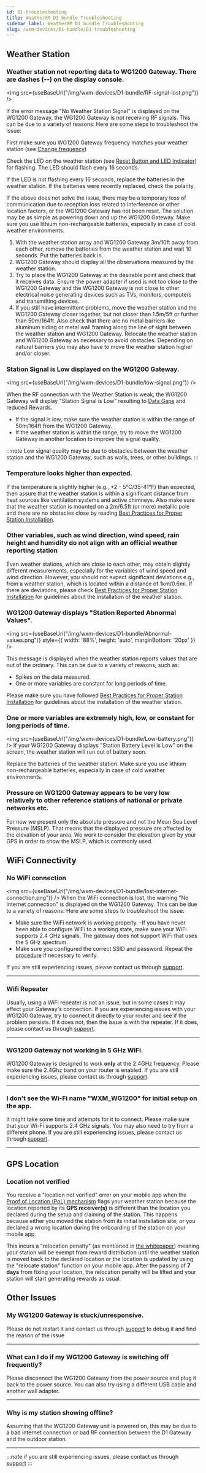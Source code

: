```yaml
---
id: D1-troubleshooting
title: WeatherXM D1 bundle Troubleshooting
sidebar_label: WeatherXM D1 bundle Troubleshooting
slug: /wxm-devices/D1-bundle/D1-troubleshooting
---
```



## Weather Station

### Weather station not reporting data to WG1200 Gateway. There are dashes (--) on the display console.
  <img src={useBaseUrl("/img/wxm-devices/D1-bundle/RF-signal-lost.png")} />
  
If the error message "No Weather Station Signal" is displayed on the WG1200 Gateway, the WG1200 Gateway is not receiving RF signals. 
This can be due to a variety of reasons: 
Here are some steps to troubleshoot the issue:

First make sure you WG1200 Gateway frequency matches your weather station (see [Change frequency](/wxm-devices/D1-bundle/D1-connect-and-claim#change-frequency-optional))

Check the LED on the weather station (see [Reset Button and LED Indicator](/wxm-devices/D1-bundle/D1-assemble#outdoor-weather-station)) for flashing.
The LED should flash every 16 seconds.

If the LED is not flashing every 16 seconds, replace the batteries in the weather station.
If the batteries were recently replaced, check the polarity.

If the above does not solve the issue, there may be a temporary loss of communication due to reception loss related to interference or other location factors, or the WG1200 Gateway has not been reset.
The solution may be as simple as powering down and up the WG1200 Gateway. Make sure you use lithium non-rechargeable batteries, especially in case of cold weather environments.

1. With the weather station array and WG1200 Gateway 3m/10ft away from each other,
   remove the batteries from the weather station and wait 10 seconds. Put the batteries back in.
1. WG1200 Gateway should display all the observations measured by the weather station.
1. Try to place the WG1200 Gateway at the desirable point and check that it receives data.
   Ensure the power adapter if used is not too close to the WG1200 Gateway and the WG1200 Gateway is not close to other electrical noise generating devices
   such as TVs, monitors, computers and transmitting devices.
1. If you still have intermittent problems, move the weather station and the WG1200 Gateway closer together,
   but not closer than 1.5m/5ft or further than 50m/164ft.
   Also check that there are no metal barriers like aluminum siding
   or metal wall framing along the line of sight between the weather station and WG1200 Gateway.
   Relocate the weather station and WG1200 Gateway as necessary to avoid obstacles.
   Depending on natural barriers you may also have to move the weather station higher and/or closer.

### Station Signal is Low displayed on the WG1200 Gateway.
  <img src={useBaseUrl("/img/wxm-devices/D1-bundle/low-signal.png")} />

When the RF connection with the Weather Station is weak, the WG1200 Gateway will display "Station Signal is Low" resulting to [Data Gaps](/rewards-troubleshooting#weather-data-gaps) and reduced Rewards. 
- If the signal is low, make sure the weather station is within the range of 50m/164ft from the WG1200 Gateway.
- If the weather station is within the range, try to move the WG1200 Gateway in another location to improve the signal quality.

:::note
Low signal quality may be due to obstacles between the weather station and the WG1200 Gateway, such as walls, trees, or other buildings.
:::

### Temperature looks higher than expected.

If the temperature is slightly higher (e.g., +2 - 5°C/35-41°F) than expected,
then assure that the weather station is within a significant distance from heat sources
like ventilation systems and active chimneys.
Also make sure that the weather station is mounted on a 2m/6.5ft (or more) metallic pole and there are no obstacles close by reading [Best Practices for Proper Station Installation](/wxm-devices/D1-bundle/install-weather-station#best-practices-for-proper-station-installation).

### Other variables, such as wind direction, wind speed, rain height and humidity do not align with an official weather reporting station

Even weather stations, which are close to each other, may obtain slightly different measurements,
especially for the variables of wind speed and wind direction. However, you should not expect significant deviations
e.g., from a weather station, which is located within a distance of 1km/0.6mi.
If there are deviations, please check [Best Practices for Proper Station Installation](/wxm-devices/D1-bundle/install-weather-station#best-practices-for-proper-station-installation) for guidelines about the installation of the weather station.

### WG1200 Gateway displays "Station Reported Abnormal Values".
 <img src={useBaseUrl("/img/wxm-devices/D1-bundle/Abnormal-values.png")} style={{ width: '88%', height: 'auto', marginBottom: '20px' }} />

This message is displayed when the weather station reports values that are out of the ordinary. This can be due to a variety of reasons, such as:
- Spikes on the data measured.
- One or more variables are constant for long periods of time.

Please make sure you have followed [Best Practices for Proper Station Installation](/wxm-devices/D1-bundle/install-weather-station#best-practices-for-proper-station-installation) for guidelines about the installation of the weather station.


### One or more variables are extremely high, low, or constant for long periods of time.
 <img src={useBaseUrl("/img/wxm-devices/D1-bundle/Low-battery.png")} />
If your WG1200 Gateway displays "Station Battery Level is Low" on the screen, the weather station will run out of battery soon.

Replace the batteries of the weather station. Make sure you use lithium non-rechargeable batteries, especially in case of cold weather environments.

### Pressure on WG1200 Gateway appears to be very low relatively to other reference stations of national or private networks etc. 

For now we present only the absolute pressure and not the Mean Sea Level Pressure (MSLP). That means that the displayed pressure are affected by the elevation of your area. We work to consider the elevation given by your GPS in order to show the MSLP, which is commonly used.


## WiFi  Connectivity

### No WiFi  connection
  <img src={useBaseUrl("/img/wxm-devices/D1-bundle/lost-internet-connection.png")} />
 When the WiFi  connection is lost, the warning "No Internet connection" is displayed on the WG1200 Gateway.
 This can be due to a variety of reasons:
Here are some steps to troubleshoot the issue:

- Make sure the WiFi  network is working properly.
-If you have never been able to configure WiFi  to a working state, make sure your WiFi  supports 2.4 GHz signals. The gateway does not support WiFi that uses the 5 GHz spectrum.
- Make sure you configured the correct SSID and password. Repeat the [procedure](/wxm-devices/D1-bundle/D1-connect-and-claim#connect-wg1200-gateway-to-wifi) if necessary to verify. 

If you are still experiencing issues, please contact us through [support](https://support.weatherxm.com).

 <hr />

### Wifi Repeater
Usually, using a WiFi repeater is not an issue, but in some cases it may affect your Gateway's connection. If you are experiencing issues with your WG1200 Gateway, try to connect it directly to your router and see if the problem persists. If it does not, 
then the issue is with the repeater. If it does, please contact us through [support](https://support.weatherxm.com).

 <hr />

### WG1200 Gateway not working in 5 GHz WiFi.
WG1200 Gateway is designed to work **only** at the 2.4GHz frequency. Please make sure the 2.4Ghz band on your router is enabled. If you are still experiencing issues, please contact us through [support](https://support.weatherxm.com).

<hr />

### I don't see the Wi-Fi name "WXM_WG1200" for initial setup on the app.

It might take some time and attempts for it to connect. Please make sure that your Wi-Fi supports 2.4 GHz signals. You may also need to try from a different phone. If you are still experiencing issues, please contact us through [support](https://support.weatherxm.com).

<hr />

## GPS Location

### Location not verified
You receive a "location not verified" error on your mobile app when the [Proof of Location (PoL) mechanism](/project/proof-of-location) flags your weather station because the location reported by its **GPS receiver(s)** is different than the location you declared during the setup and claiming of the station. This happens because either you moved the station from its initial installation site, or you declared a wrong location during the onboarding of the station on your mobile app.

This incurs a "relocation penalty" (as mentioned in [the whitepaper](http://weatherxm.com/whitepaper)) meaning your station will be exempt from reward distribution until the weather station is moved back to the declared location or the location is updated by using the "relocate station" function on your mobile app. After the passing of **7 days** from fixing your location, the relocation penalty will be lifted and your station will start generating rewards as usual.

## Other Issues

### My WG1200 Gateway is stuck/unresponsive.
  
Please do not restart it and contact us through [support](https://support.weatherxm.com) to debug it and find the reason of the issue

<hr />

### What can I do if my WG1200 Gateway is switching off frequently?

Please disconnect the WG1200 Gateway from the power source and plug it back to the power source. You can also try using a different USB cable and another wall adapter.

<hr />

### Why is my station showing offline?

Assuming that the WG1200 Gateway unit is powered on, this may be due to a bad internet connection or bad RF connection between the D1 Gateway and the outdoor station.  

<hr />

:::note
if you are still experiencing issues, please contact us through [support](https://support.weatherxm.com)
:::